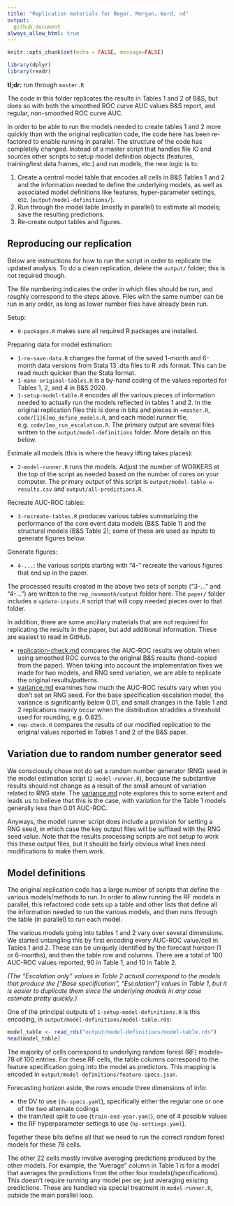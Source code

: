 ```yaml
---
title: "Replication materials for Beger, Morgan, Ward, nd"
output: 
  github_document
always_allow_html: true
---
```


```r
knitr::opts_chunk$set(echo = FALSE, message=FALSE)

library(dplyr)
library(readr)
```

**tl;dr:** run through `master.R`

The code in this folder replicates the results in Tables 1 and 2 of B&S, but does so with both the smoothed ROC curve AUC values B&S report, and regular, non-smoothed ROC curve AUC. 

In order to be able to run the models needed to create tables 1 and 2 more quickly than with the original replication code, the code here has been re-factored to enable running in parallel. The structure of the code has completely changed. Instead of a master script that handles file IO and sources other scripts to setup model definition objects (features, training/test data frames, etc.) and run models, the new logic is to:

1. Create a central model table that encodes all cells in B&S Tables 1 and 2 and the information needed to define the underlying models, as well as associated model definitions like features, hyper-parameter settings, etc. (`output/model-definitions/`). 
2. Run through the model table (mostly in parallel) to estimate all models; save the resulting predictions. 
3. Re-create output tables and figures. 

## Reproducing our replication

Below are instructions for how to run the script in order to replicate the updated analysis. To do a clean replication, delete the `output/` folder; this is not required though. 

The file numbering indicates the order in which files should be run, and roughly correspond to the steps above. Files with the same number can be run in any order, as long as lower number files have already been run. 

Setup:

- `0-packages.R` makes sure all required R packages are installed. 

Preparing data for model estimation:

- `1-re-save-data.R` changes the format of the saved 1-month and 6-month data versions from Stata 13 .dta files to R .rds format. This can be read much quicker than the Stata format. 
- `1-make-original-tables.R` is a by-hand coding of the values reported for Tables 1, 2, and 4 in B&S 2020. 
- `1-setup-model-table.R` encodes all the various pieces of information needed to actually run the models reflected in tables 1 and 2. In the original replication files this is done in bits and pieces in `+master.R`, `code/[1|6]mo_define_models.R`, and each model runner file, e.g. `code/1mo_run_escalation.R`. The primary output are several files written to the `output/model-definitions` folder. More details on this below.

Estimate all models (this is where the heavy lifting takes places):

- `2-model-runner.R` runs the models. Adjust the number of WORKERS at the top of the script as needed based on the number of cores on your computer. The primary output of this script is `output/model-table-w-results.csv` and `output/all-predictions.R`.

Recreate AUC-ROC tables:

- `3-recreate-tables.R` produces various tables summarizing the performance of the core event data models (B&S Table 1) and the structural models (B&S Table 2); some of these are used as inputs to generate figures below. 

Generate figures:

- `4-...`: the various scripts starting with "4-" recreate the various figures that end up in the paper.

The processed results created in the above two sets of scripts ("3-..." and "4-...") are written to the `rep_nosmooth/output` folder here. The `paper/` folder includes a `update-inputs.R` script that will copy needed pieces over to that folder. 

In addition, there are some ancillary materials that are not required for replicating the results in the paper, but add additional information. These are easiest to read in GitHub.  

- [replication-check.md](replication-check.md) compares the AUC-ROC results we obtain when using smoothed ROC curves to the original B&S results (hand-copied from the paper). When taking into account the implementation fixes we made for two models, and RNG seed variation, we are able to replicate the original results/patterns. 
- [variance.md](variance.md) examines how much the AUC-ROC results vary when you don't set an RNG seed. For the base specification escalation model, the variance is significantly below 0.01, and small changes in the Table 1 and 2 replications mainly occur when the distribution straddles a threshold used for rounding, e.g. 0.825. 
- `rep-check.R` compares the results of our modified replication to the original values reported in Tables 1 and 2 of the B&S paper. 

## Variation due to random number generator seed

We consciously chose not do set a random number generator (RNG) seed in the model estimation script (`2-model-runner.R`), because the substantive results should not change as a result of the small amount of variation related to RNG state. The [variance.md](variance.md) note explores this to some extent and leads us to believe that this is the case, with variation for the Table 1 models generally less than 0.01 AUC-ROC. 

Anyways, the model runner script does include a provision for setting a RNG seed, in which case the key output files will be suffixed with the RNG seed value. Note that the results processing scripts are not setup to work this these output files, but it should be fairly obvious what lines need modifications to make them work. 

## Model definitions

The original replication code has a large number of scripts that define the various models/methods to run. In order to allow running the RF models in parallel, this refactored code sets up a table and other lists that define all the information needed to run the various models, and then runs through the table (in parallel) to run each model. 

The various models going into tables 1 and 2 vary over several dimensions. We started untangling this by first encoding every AUC-ROC value/cell in Tables 1 and 2. These can be uniquely identified by the forecast horizon (1 or 6-months), and then the table row and columns. There are a total of 100 AUC-ROC values reported, 90 in Table 1, and 10 in Table 2. 

_(The "Escalation only" values in Table 2 actuall correspond to the models that produce the \["Base specification", "Escalation"\] values in Table 1, but it is easier to duplicate them since the underlying models in any case estimate pretty quickly.)_

One of the principal outputs of `1-setup-model-definitions.R` is this encoding, in `output/model-definitions/model-table.rds`:

```r
model_table <- read_rds("output/model-definitions/model-table.rds")
head(model_table)
```

The majority of cells correspond to underlying random forest (RF) models--78 of 100 entries. For these RF cells, the table columns correspond to the feature specification going into the model as predictors. This mapping is encoded in `output/model-definitions/feature-specs.json`. 

Forecasting horizon aside, the rows encode three dimensions of info:

- the DV to use (`dv-specs.yaml`), specifically either the regular one or one of the two alternate codings
- the train/test split to use (`train-end-year.yaml`), one of 4 possible values
- the RF hyperparameter settings to use (`hp-settings.yaml`). 

Together these bits define all that we need to run the correct random forest models for these 78 cells. 

The other 22 cells mostly involve averaging predictions produced by the other models. For example, the "Average" column in Table 1 is for a model that averages the predictions from the other four models(/specifications). This doesn't require running any model per se; just averaging existing predictions. These are handled via special treatment in `model-runner.R`, outside the main parallel loop. 


